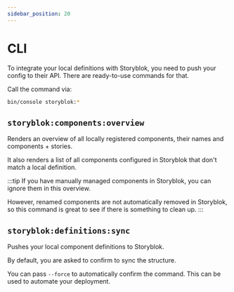 ```yaml
---
sidebar_position: 20
---
```


# CLI

To integrate your local definitions with Storyblok, you need to push your config to their API.
There are ready-to-use commands for that.

Call the command via:

```bash
bin/console storyblok:*
```

## `storyblok:components:overview`

Renders an overview of all locally registered components, their names and components + stories.

It also renders a list of all components configured in Storyblok that don't match a local definition.

:::tip
If you have manually managed components in Storyblok, you can ignore them in this overview.

However, renamed components are not automatically removed in Storyblok, so this command is great to see if there is something to clean up.
:::


## `storyblok:definitions:sync`

Pushes your local component definitions to Storyblok.

By default, you are asked to confirm to sync the structure.

You can pass `--force` to automatically confirm the command. This can be used to automate your deployment.
